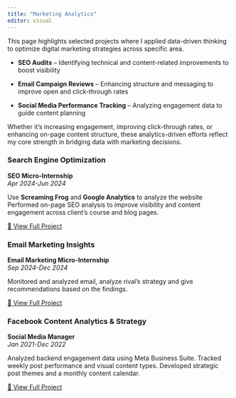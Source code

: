 ```yaml
---
title: "Marketing Analytics"
editor: visual
---
```


This page highlights selected projects where I applied data-driven thinking to optimize digital marketing strategies across specific area.

-   **SEO Audits** – Identifying technical and content-related improvements to boost visibility

-   **Email Campaign Reviews** – Enhancing structure and messaging to improve open and click-through rates

-   **Social Media Performance Tracking** – Analyzing engagement data to guide content planning

Whether it’s increasing engagement, improving click-through rates, or enhancing on-page content structure, these analytics-driven efforts reflect my core strength in bridging data with marketing decisions.

::: project-card-textonly
### **Search Engine Optimization**

**SEO Micro-Internship**\
*Apr 2024-Jun 2024*

Use **Screaming Frog** and **Google Analytics** to analyze the website Performed on-page SEO analysis to improve visibility and content engagement across client’s course and blog pages.

[🔗 View Full Project](TRI_seo.qmd)
:::

::: project-card-textonly
### **Email Marketing Insights**

**Email Marketing Micro-Internship**\
*Sep 2024-Dec 2024*

Monitored and analyzed email, analyze rival's strategy and give recommendations based on the findings.

[🔗 View Full Project](TRI_email.qmd)
:::

::: project-card-textonly
### Facebook Content Analytics & Strategy

**Social Media Manager**\
*Jan 2021-Dec 2022*

Analyzed backend engagement data using Meta Business Suite. Tracked weekly post performance and visual content types. Developed strategic post themes and a monthly content calendar.

[🔗 View Full Project](ma_yuntech.qmd)
:::
